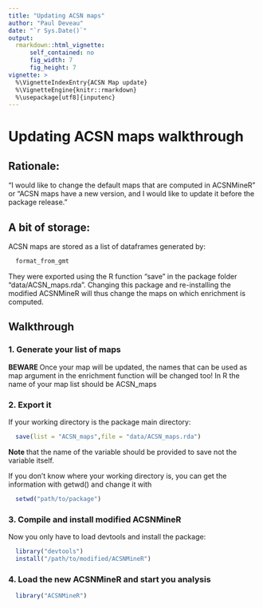 ---
title: "Updating ACSN maps"
author: "Paul Deveau"
date: "`r Sys.Date()`"
output: 
  rmarkdown::html_vignette:
      self_contained: no
      fig_width: 7
      fig_height: 7
vignette: >
  %\VignetteIndexEntry{ACSN Map update}
  %\VignetteEngine{knitr::rmarkdown}
  %\usepackage[utf8]{inputenc}
---


# Updating ACSN maps walkthrough

## Rationale:

"I would like to change the default maps that are computed in ACSNMineR" or "ACSN maps have a new version, and I would like to update it before the package release." 

## A bit of storage:
ACSN maps are stored as a list of dataframes generated by:
````{r format, eval = FALSE}
  format_from_gmt 
```` 

They were exported using the R function "save" in the package folder "data/ACSN_maps.rda".
Changing this package and re-installing the modified ACSNMineR will thus change the maps on which enrichment is computed.

## Walkthrough
### 1. Generate your list of maps
<b> BEWARE </b> Once your map will be updated, the names that can be used as map argument in the enrichment function will be changed too!
In R the name of your map list should be ACSN_maps

### 2. Export it
If your working directory is the package main directory:
```{r export, eval = FALSE}
  save(list = "ACSN_maps",file = "data/ACSN_maps.rda")

````
<b> Note </b> that the name of the variable should be provided to save not the variable itself.

If you don't know where your working directory is, you can get the information with getwd() and change it with
```{r setwd, eval = FALSE}
  setwd("path/to/package")
````

### 3. Compile and install modified ACSNMineR

Now you only have to load devtools and install the package:
````{r devtools, eval = FALSE}
  library("devtools")
  install("/path/to/modified/ACSNMineR")
````

### 4. Load the new ACSNMineR and start you analysis
````{r library, eval = FALSE}
  library("ACSNMineR")

````
